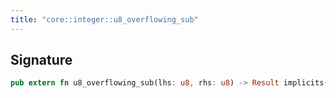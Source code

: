 ```yaml
---
title: "core::integer::u8_overflowing_sub"
---
```






## Signature

```rust
pub extern fn u8_overflowing_sub(lhs: u8, rhs: u8) -> Result implicits(RangeCheck) nopanic;
```



